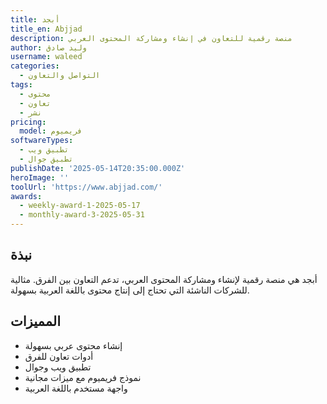 ```yaml
---
title: أبجد
title_en: Abjjad
description: منصة رقمية للتعاون في إنشاء ومشاركة المحتوى العربي
author: وليد صادق
username: waleed
categories:
  - التواصل والتعاون
tags:
  - محتوى
  - تعاون
  - نشر
pricing:
  model: فريميوم
softwareTypes:
  - تطبيق ويب
  - تطبيق جوال
publishDate: '2025-05-14T20:35:00.000Z'
heroImage: ''
toolUrl: 'https://www.abjjad.com/'
awards:
  - weekly-award-1-2025-05-17
  - monthly-award-3-2025-05-31
---
```

## نبذة
أبجد هي منصة رقمية لإنشاء ومشاركة المحتوى العربي، تدعم التعاون بين الفرق. مثالية للشركات الناشئة التي تحتاج إلى إنتاج محتوى باللغة العربية بسهولة.

## المميزات
- إنشاء محتوى عربي بسهولة
- أدوات تعاون للفرق
- تطبيق ويب وجوال
- نموذج فريميوم مع ميزات مجانية
- واجهة مستخدم باللغة العربية
